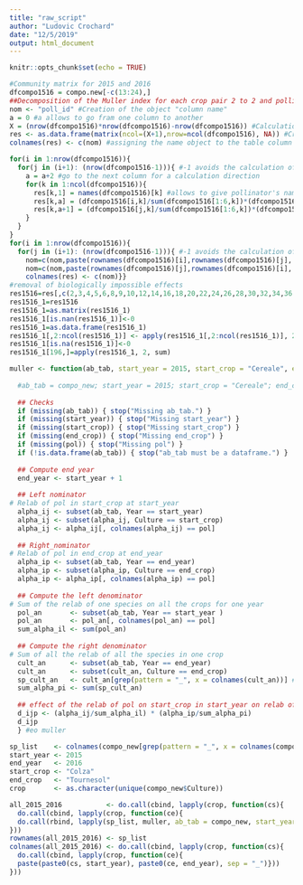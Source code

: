 ```yaml
---
title: "raw_script"
author: "Ludovic Crochard"
date: "12/5/2019"
output: html_document
---
```


```r
knitr::opts_chunk$set(echo = TRUE)
```

```r
#Community matrix for 2015 and 2016
dfcompo1516 = compo.new[-c(13:24),]
##Decomposition of the Muller index for each crop pair 2 to 2 and pollinator
nom <- "poll_id" #Creation of the object "column name"
a = 0 #a allows to go fram one column to another
X = (nrow(dfcompo1516)*nrow(dfcompo1516)-nrow(dfcompo1516)) #Calculation the number of columns for the table of results
res <- as.data.frame(matrix(ncol=(X+1),nrow=ncol(dfcompo1516), NA)) #Creation of the results table
colnames(res) <- c(nom) #assigning the name object to the table column

for(i in 1:nrow(dfcompo1516)){
  for(j in (i+1): (nrow(dfcompo1516-1))){ #-1 avoids the calculation of the effect of the last plant on itself
    a = a+2 #go to the next column for a calculation direction
    for(k in 1:ncol(dfcompo1516)){
      res[k,1] = names(dfcompo1516)[k] #allows to give pollinator's name to the line
      res[k,a] = (dfcompo1516[i,k]/sum(dfcompo1516[1:6,k])*(dfcompo1516[j,k]/sum(dfcompo1516[j,])))
      res[k,a+1] = (dfcompo1516[j,k]/sum(dfcompo1516[1:6,k])*(dfcompo1516[i,k]/sum(dfcompo1516[i,]))) #calculation the effect for each pollinator
    }
  }
}
for(i in 1:nrow(dfcompo1516)){
  for(j in (i+1): (nrow(dfcompo1516-1))){ #-1 avoids the calculation of the effect of the last plant on itself
    nom=c(nom,paste(rownames(dfcompo1516)[i],rownames(dfcompo1516)[j], sep="_"))
    nom=c(nom,paste(rownames(dfcompo1516)[j],rownames(dfcompo1516)[i], sep="_")) #evolution of the name of the columns that will take the name of the association of each plant
    colnames(res) <- c(nom)}}
#removal of biologically impossible effects
res1516=res[,c(2,3,4,5,6,8,9,10,12,14,16,18,20,22,24,26,28,30,32,34,36,38,40,42,44,46,47,48,50,52,54,56,58,60,63,64,65,66,68,70,72,74,76,78,80,82,84,86,88,90,92,94,96,98,100,102)]
res1516_1=res1516
res1516_1=as.matrix(res1516_1)
res1516_1[is.nan(res1516_1)]<-0
res1516_1=as.data.frame(res1516_1)
res1516_1[,2:ncol(res1516_1)] <- apply(res1516_1[,2:ncol(res1516_1)], 2, as.numeric)
res1516_1[is.na(res1516_1)]<-0
res1516_1[196,]=apply(res1516_1, 2, sum)
```
```r
muller <- function(ab_tab, start_year = 2015, start_crop = "Cereale", end_crop = "Colza", pol = "Abia_sericea"){
  
  #ab_tab = compo_new; start_year = 2015; start_crop = "Cereale"; end_crop = "Colza"; pol = "Abia_sericea"
  
  ## Checks
  if (missing(ab_tab)) { stop("Missing ab_tab.") }
  if (missing(start_year)) { stop("Missing start_year") }
  if (missing(start_crop)) { stop("Missing start_crop") }
  if (missing(end_crop)) { stop("Missing end_crop") }
  if (missing(pol)) { stop("Missing pol") }
  if (!is.data.frame(ab_tab)) { stop("ab_tab must be a dataframe.") }
  
  ## Compute end year
  end_year <- start_year + 1
  
  ## Left nominator
# Relab of pol in start_crop at start_year
  alpha_ij <- subset(ab_tab, Year == start_year)
  alpha_ij <- subset(alpha_ij, Culture == start_crop)
  alpha_ij <- alpha_ij[, colnames(alpha_ij) == pol]
  
  ## Right_nominator
# Relab of pol in end_crop at end_year
  alpha_ip <- subset(ab_tab, Year == end_year)
  alpha_ip <- subset(alpha_ip, Culture == end_crop)
  alpha_ip <- alpha_ip[, colnames(alpha_ip) == pol]
  
  ## Compute the left denominator
# Sum of the relab of one species on all the crops for one year
  pol_an       <- subset(ab_tab, Year == start_year )
  pol_an       <- pol_an[, colnames(pol_an) == pol]
  sum_alpha_il <- sum(pol_an)
  
  ## Compute the right denominator
# Sum of all the relab of all the species in one crop
  cult_an      <- subset(ab_tab, Year == end_year)
  cult_an      <- subset(cult_an, Culture == end_crop)
  sp_cult_an   <- cult_an[grep(pattern = "_", x = colnames(cult_an))] # select the column with species relab only
  sum_alpha_pi <- sum(sp_cult_an)
  
  ## effect of the relab of pol on start_crop in start_year on relab of pol on end_crop in end_year
  d_ijp <- (alpha_ij/sum_alpha_il) * (alpha_ip/sum_alpha_pi)
  d_ijp
  } #eo muller

sp_list    <- colnames(compo_new[grep(pattern = "_", x = colnames(compo_new))])
start_year <- 2015
end_year   <- 2016
start_crop <- "Colza"
end_crop   <- "Tournesol"
crop       <- as.character(unique(compo_new$Culture))

all_2015_2016           <- do.call(cbind, lapply(crop, function(cs){
  do.call(cbind, lapply(crop, function(ce){
  do.call(rbind, lapply(sp_list, muller, ab_tab = compo_new, start_year = 2015, start_crop = cs, end_crop = ce))}))
}))
rownames(all_2015_2016) <- sp_list
colnames(all_2015_2016) <- do.call(cbind, lapply(crop, function(cs){
  do.call(cbind, lapply(crop, function(ce){
  paste(paste0(cs, start_year), paste0(ce, end_year), sep = "_")}))
}))  


```

